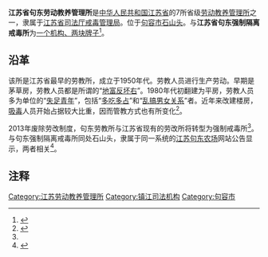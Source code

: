 '''江苏省句东劳动教养管理所'''是[[中华人民共和国|中华人民共和国]][[江苏省|江苏省]]的7所省级[[劳动教养管理所|劳动教养管理所]]之一，隶属于[[江苏省司法厅|江苏省司法厅]][[江苏省戒毒管理局|戒毒管理局]]。位于[[句容市|句容市]][[石山头|石山头]]。与'''江苏省句东强制隔离戒毒所'''为[[一个机构两块牌子|一个机构、两块牌子]]<ref name="a1">{{Cite web |url=http://js.people.com.cn/html/2013/11/21/269935.html |title=江苏已无劳改人员 劳教所悄然变身戒毒所 |accessdate=2018-11-06 |author=施忆、韩振 |date=2013-11-21 |work= |publisher=人民网 |language=Zh-hans |archive-date=2019-05-13 |archive-url=https://web.archive.org/web/20190513235701/http://js.people.com.cn/html/2013/11/21/269935.html |dead-url=no }}</ref>。

==沿革==
该所是江苏省最早的劳教所，成立于1950年代。劳教人员进行生产劳动。早期是茅草房，劳教人员都是所谓的“[[地富反坏右|地富反坏右]]”。1980年代初翻建为平房，劳教人员多为单位的“[[失足青年|失足青年]]”，包括“[[多吃多占|多吃多占]]”和“[[乱搞男女关系|乱搞男女关系]]”者。近年来改建楼房，[[吸毒|吸毒]]人员开始占据较大比重，因而管教方式也有所变化<ref>{{Cite web |url=http://www.legaldaily.com.cn/zt/content/2007-08/29/content_690690.htm?node=6641 |title=从两代民警看劳教所变化 |accessdate=2018-11-06 |author=记者：蒋德 |date=2007-08-29 |work=责任编辑：邢晖 |publisher=法制网—法制日报 |language=Zh-hans |archive-date=2018-11-07 |archive-url=https://web.archive.org/web/20181107010201/http://www.legaldaily.com.cn/zt/content/2007-08/29/content_690690.htm?node=6641 |dead-url=no }}</ref>。

2013年废除劳改制度，句东劳教所与江苏省现有的劳改所将转型为强制戒毒所<ref name="a1"/>。与句东强制隔离戒毒所同处石山头，隶属于同一系统的[[江苏句东农场|江苏句东农场]]网站公告显示，两者相关<ref>{{Cite web |url=http://www.jdztbw.com/list/?3_1.html |title=招标公告 |accessdate=2018-11-06 |author= |date= |work= |publisher=江苏句东农场有限公司招投标网 |language=Zh-hans |archive-url=https://web.archive.org/web/20181107010146/http://www.jdztbw.com/list/?3_1.html |archive-date=2018-11-07 |dead-url=yes }}</ref>。

==注释==
{{Reflist}}

[[Category:江苏劳动教养管理所|Category:江苏劳动教养管理所]]
[[Category:镇江司法机构|Category:镇江司法机构]]
[[Category:句容市|Category:句容市]]
